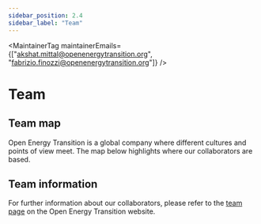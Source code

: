 ```yaml
---
sidebar_position: 2.4
sidebar_label: "Team"
---
```



<MaintainerTag maintainerEmails={["akshat.mittal@openenergytransition.org", "fabrizio.finozzi@openenergytransition.org"]} />

# Team

## Team map

<ControlledDocBanner />

Open Energy Transition is a global company where different cultures and points of view meet. The map below highlights where our collaborators are based.

<GlobeComponent />

## Team information

For further information about our collaborators, please refer to the [team page](https://openenergytransition.org/about-us.html#team) on the Open Energy Transition website.